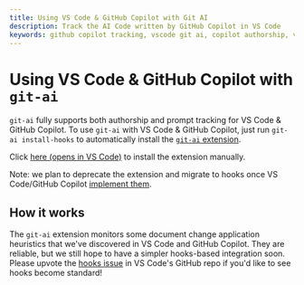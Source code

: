 ```yaml
---
title: Using VS Code & GitHub Copilot with Git AI
description: Track the AI Code written by GitHub Copilot in VS Code
keywords: github copilot tracking, vscode git ai, copilot authorship, vscode extension, git ai vscode, copilot integration
---
```


# Using VS Code & GitHub Copilot with `git-ai`

`git-ai` fully supports both authorship and prompt tracking for VS Code & GitHub Copilot. To use `git-ai` with VS Code & GitHub Copilot, just run `git-ai install-hooks` to automatically install the [`git-ai` extension](https://marketplace.visualstudio.com/items?itemName=git-ai.git-ai-vscode).

Click [here (opens in VS Code)](vscode:extension/git-ai.git-ai-vscode) to install the extension manually.

Note: we plan to deprecate the extension and migrate to hooks once VS Code/GitHub Copilot [implement them](https://github.com/microsoft/vscode/issues/254567).

## How it works

The `git-ai` extension monitors some document change application heuristics that we've discovered in VS Code and GitHub Copilot. They are reliable, but we still hope to have a simpler hooks-based integration soon. Please upvote the [hooks issue](https://github.com/microsoft/vscode/issues/254567) in VS Code's GitHub repo if you'd like to see hooks become standard!
